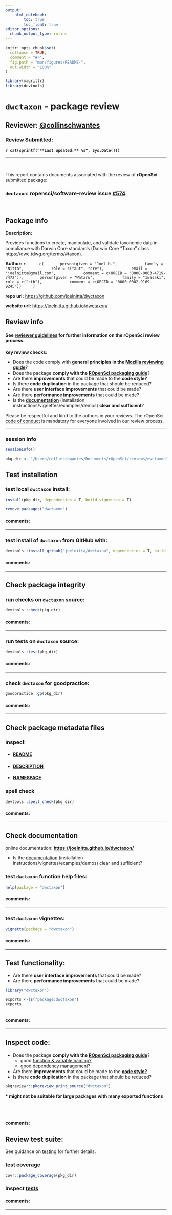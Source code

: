```yaml
---
output:
    html_notebook:
        toc: true
        toc_float: true
editor_options:
  chunk_output_type: inline
---
```


<!-- README.md is generated from README.Rmd. Please edit that file -->

```r
knitr::opts_chunk$set(
  collapse = TRUE,
  comment = "#>",
  fig.path = "man/figures/README-",
  out.width = "100%"
)

library(magrittr)
library(devtools)
```

# `dwctaxon` - package review

## **Reviewer:** [\@collinschwantes](https://github.com/collinschwantes)

### Review Submitted:
**`r cat(sprintf("**Last updated:** %s", Sys.Date()))`**

***

<br>

This report contains documents associated with the review of **rOpenSci** submitted package:

### **`dwctaxon`: ropensci/software-review**  issue [\#574](https://github.com/ropensci/onboarding/issues/574).

<br>

## Package info

**Description:**

Provides functions to create, manipulate, and validate taxonomic 
    data in compliance with Darwin Core standards 
    (Darwin Core "Taxon" class https://dwc.tdwg.org/terms/#taxon).

**Author:** `r 
    c(
      person(given = "Joel H.",
           family = "Nitta",
           role = c("aut", "cre"),
           email = "joelnitta@gmail.com",
           comment = c(ORCID = "0000-0003-4719-7472")),
      person(given = "Wataru",
           family = "Iwasaki",
           role = c("ctb"),
           comment = c(ORCID = "0000-0002-9169-9245"))
    )`

**repo url:** <https://github.com/joelnitta/dwctaxon>

**website url:** <https://joelnitta.github.io/dwctaxon/>

## Review info


#### See [reviewer guidelines](https://ropensci.github.io/dev_guide/reviewerguide.html) for further information on the rOpenSci review process.

**key review checks:**

- Does the code comply with **general principles in the [Mozilla reviewing guide](https://mozillascience.github.io/codeReview/review.html)**?
- Does the package **comply with the [ROpenSci packaging guide](https://ropensci.github.io/dev_guide/building.html)**?
- Are there **improvements** that could be made to the **code style?**
- Is there **code duplication** in the package that should be reduced?
- Are there **user interface improvements** that could be made?
- Are there **performance improvements** that could be made?
- Is the [**documentation**](https://ropensci.github.io/dev_guide/building.html#documentation) (installation instructions/vignettes/examples/demos) **clear and sufficient**?

Please be respectful and kind to the authors in your reviews. The rOpenSci [code of conduct](https://ropensci.github.io/dev_guide/policies.html#code-of-conduct) is mandatory for everyone involved in our review process.

***

### session info


```r
sessionInfo()
```


```r
pkg_dir <- "/Users/collinschwantes/Documents/rOpenSci/reviews/dwctaxon"
```

## Test installation

### test local `dwctaxon` install:

```r
install(pkg_dir, dependencies = T, build_vignettes = T)
```

```r
remove.packages("dwctaxon")
```
#### **comments:**

<!-- record comments on local install here -->

***

### test install of `dwctaxon` from GitHub with:

```r
devtools::install_github("joelnitta/dwctaxon", dependencies = T, build_vignettes = T)
```

#### **comments:**

<!-- record comments on github install here -->

***



## Check package integrity

### run checks on `dwctaxon` source:

```r
devtools::check(pkg_dir)
```
#### **comments:**

<!-- record comments on checks here -->

***

### run tests on `dwctaxon` source:

```r
devtools::test(pkg_dir)
```
#### **comments:**

<!-- record comments on tests here -->

***


### check `dwctaxon` for goodpractice:

```r
goodpractice::gp(pkg_dir)
```
#### **comments:**

<!-- record comments on goodpractice here -->

***

## Check package metadata files

### inspect

- #### [README](https://github.com/joelnitta/dwctaxon)
- #### [DESCRIPTION](https://github.com/joelnitta/dwctaxon/blob/master/DESCRIPTION)
- #### [NAMESPACE](https://github.com/joelnitta/dwctaxon/blob/master/NAMESPACE)

### spell check

```r
devtools::spell_check(pkg_dir)
```

#### **comments:**

<!-- record comments on metadata files here -->

***

## Check documentation

online documentation: **<https://joelnitta.github.io/dwctaxon/>**

* Is the [documentation](https://ropensci.github.io/dev_guide/building.html#documentation) (installation instructions/vignettes/examples/demos) clear and sufficient?

### test `dwctaxon` function help files:

```r
help(package = "dwctaxon")
```

#### **comments:**

<!-- record comments on help files here -->

***

### test `dwctaxon` vignettes:

```r
vignette(package = "dwctaxon")
```

#### **comments:**

<!-- record comments on vignettes here -->

***

## Test functionality:

- Are there **user interface improvements** that could be made?
- Are there **performance improvements** that could be made?

```r
library("dwctaxon")
```

```r
exports <-ls("package:dwctaxon")
exports
```

<!-- experiment with package functions -->

```r


```

#### **comments:**

<!-- record comments on package experimentation here -->

***

## Inspect code:

- Does the package **comply with the [ROpenSci packaging guide](https://ropensci.github.io/dev_guide/building.html)**?
    * good [function & variable naming?](https://ropensci.github.io/dev_guide/building.html#function-and-argument-naming)
    * good [dependency management](https://ropensci.github.io/dev_guide/building.html#package-dependencies)?
- Are there **improvements** that could be made to the [**code style?**](https://ropensci.github.io/dev_guide/building.html#code-style)
- Is there **code duplication** in the package that should be reduced?

```r
pkgreviewr::pkgreview_print_source("dwctaxon")
```
**\* might not be suitable for large packages with many exported functions**


<br>
<br>

#### **comments:**

<!-- record comments on package source code here -->


## Review test suite:

See guidance on [testing](https://ropensci.github.io/dev_guide/building.html#testing) for further details.

### test coverage

```r
covr::package_coverage(pkg_dir)

```

### inspect [tests](https://github.com/joelnitta/dwctaxon/blob/master/tests/testthat)


#### **comments:**

<!-- record comments on testing suite here -->


***
